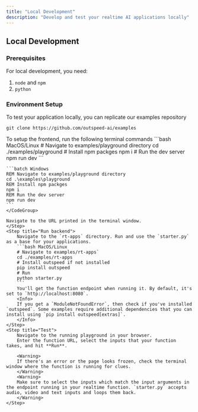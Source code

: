 ```yaml
---
title: "Local Development"
description: "Develop and test your realtime AI applications locally"
---
```


## Local Development

### Prerequisites

For local development, you need:
1. `node` and `npm`
2. `python`

### Environment Setup

<Steps>
  <Step title="Clone examples">

To test your application locally, you can replicate our examples repository

```
git clone https://github.com/outspeed-ai/examples
```

  </Step>
  <Step title="Setup frontend">
    To setup the frontend, run the following terminal commands
    <CodeGroup>
    ```bash MacOS/Linux
    # Navigate to examples/playground directory
    cd ./examples/playground
    # Install npm packges 
    npm i
    # Run the dev server
    npm run dev
    ```

    ```batch Windows
    REM Navigate to examples/playground directory
    cd .\examples\playground
    REM Install npm packges 
    npm i
    REM Run the dev server
    npm run dev
    ```
    </CodeGroup>

    Navigate to the URL printed in the terminal window.
    </Step>
    <Step title="Run backend">
        Navigate to the `rt-apps` directory. Run and use the `starter.py` as a base for your applications.
        ```bash MacOS/Linux
        # Navigate to examples/rt-apps`
        cd ./examples/rt-apps
        # Install outspeed if not installed
        pip install outspeed
        # Run
        python starter.py
        ```
        You'll get the function endpoint when running it. By default, it's set to `http://localhost:8080`.
        <Info>
        If you get a `ModuleNotFoundError`, then check if you've installed `outspeed`. Some examples require additional dependencies that you can install using `pip install outspeed[extras]`.
        </Info>
    </Step>
    <Step title="Test">
        Navigate to the running playground in your browser.
        Enter the function URL, select the inputs that your function takes, and hit **Run**.

        <Warning>
        If there's an error or the page looks frozen, check the terminal window where the function is running for clues.
        </Warning>
        <Warning>
        Make sure to select the inputs which match the input arguments in the endpoint running in your realtime function. `starter.py` accepts audio, video and text inputs and loops them back.
        </Warning>
    </Step>
</Steps>
